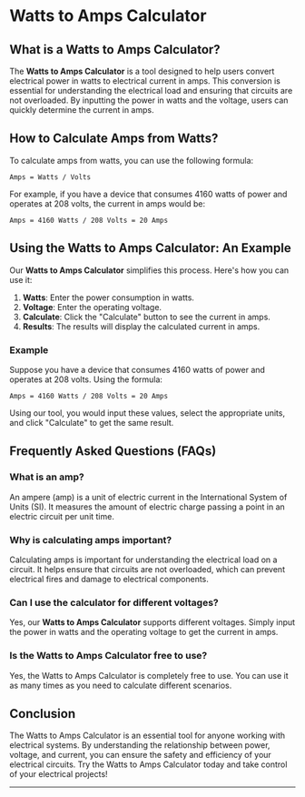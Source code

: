 # Watts to Amps Calculator

## What is a Watts to Amps Calculator?

The **Watts to Amps Calculator** is a tool designed to help users convert electrical power in watts to electrical current in amps. This conversion is essential for understanding the electrical load and ensuring that circuits are not overloaded. By inputting the power in watts and the voltage, users can quickly determine the current in amps.

## How to Calculate Amps from Watts?

To calculate amps from watts, you can use the following formula:

```plaintext
Amps = Watts / Volts
```

For example, if you have a device that consumes 4160 watts of power and operates at 208 volts, the current in amps would be:

```plaintext
Amps = 4160 Watts / 208 Volts = 20 Amps
```

## Using the Watts to Amps Calculator: An Example

Our **Watts to Amps Calculator** simplifies this process. Here's how you can use it:

1. **Watts**: Enter the power consumption in watts.
2. **Voltage**: Enter the operating voltage.
3. **Calculate**: Click the "Calculate" button to see the current in amps.
4. **Results**: The results will display the calculated current in amps.

### Example

Suppose you have a device that consumes 4160 watts of power and operates at 208 volts. Using the formula:

```plaintext
Amps = 4160 Watts / 208 Volts = 20 Amps
```

Using our tool, you would input these values, select the appropriate units, and click "Calculate" to get the same result.

## Frequently Asked Questions (FAQs)

### What is an amp?

An ampere (amp) is a unit of electric current in the International System of Units (SI). It measures the amount of electric charge passing a point in an electric circuit per unit time.

### Why is calculating amps important?

Calculating amps is important for understanding the electrical load on a circuit. It helps ensure that circuits are not overloaded, which can prevent electrical fires and damage to electrical components.

### Can I use the calculator for different voltages?

Yes, our **Watts to Amps Calculator** supports different voltages. Simply input the power in watts and the operating voltage to get the current in amps.

### Is the Watts to Amps Calculator free to use?

Yes, the Watts to Amps Calculator is completely free to use. You can use it as many times as you need to calculate different scenarios.

## Conclusion

The Watts to Amps Calculator is an essential tool for anyone working with electrical systems. By understanding the relationship between power, voltage, and current, you can ensure the safety and efficiency of your electrical circuits. Try the Watts to Amps Calculator today and take control of your electrical projects!

---
